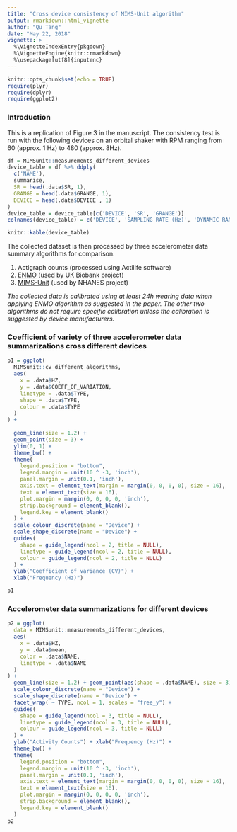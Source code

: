 ```yaml
---
title: "Cross device consistency of MIMS-Unit algorithm"
output: rmarkdown::html_vignette
author: "Qu Tang"
date: "May 22, 2018"
vignette: >
  %\VignetteIndexEntry{pkgdown}
  %\VignetteEngine{knitr::rmarkdown}
  %\usepackage[utf8]{inputenc}
---
```


```r
knitr::opts_chunk$set(echo = TRUE)
require(plyr)
require(dplyr)
require(ggplot2)
```

### Introduction

This is a replication of Figure 3 in the manuscript. The consistency test is run with the following devices on an orbital shaker with RPM ranging from 60 (approx. 1 Hz) to 480 (approx. 8Hz).

```r
df = MIMSunit::measurements_different_devices
device_table = df %>% ddply(
  c('NAME'),
  summarise,
  SR = head(.data$SR, 1),
  GRANGE = head(.data$GRANGE, 1),
  DEVICE = head(.data$DEVICE , 1)
)
device_table = device_table[c('DEVICE', 'SR', 'GRANGE')]
colnames(device_table) = c('DEVICE', 'SAMPLING RATE (Hz)', 'DYNAMIC RANGE (g)')
```
```r
knitr::kable(device_table)
```

The collected dataset is then processed by three accelerometer data summary algorithms for comparison.

1. Actigraph counts (processed using Actilife software)
2. [ENMO](https://journals.plos.org/plosone/article?id=10.1371/journal.pone.0164045) (used by UK Biobank project)
3. [MIMS-Unit](https://mhealthgroup.github.io/MIMSunit) (used by NHANES project)

_The collected data is calibrated using at least 24h wearing data when applying ENMO algorithm as suggested in the paper. The other two algorithms do not require specific calibration unless the calibration is suggested by device manufacturers._

### Coefficient of variety of three accelerometer data summarizations cross different devices

```r
p1 = ggplot(
  MIMSunit::cv_different_algorithms,
  aes(
    x = .data$HZ,
    y = .data$COEFF_OF_VARIATION,
    linetype = .data$TYPE,
    shape = .data$TYPE,
    colour = .data$TYPE
  )
) +
  
  geom_line(size = 1.2) +
  geom_point(size = 3) +
  ylim(0, 1) +
  theme_bw() +
  theme(
    legend.position = "bottom",
    legend.margin = unit(10 ^ -3, 'inch'),
    panel.margin = unit(0.1, 'inch'),
    axis.text = element_text(margin = margin(0, 0, 0, 0), size = 16),
    text = element_text(size = 16),
    plot.margin = margin(0, 0, 0, 0, 'inch'),
    strip.background = element_blank(),
    legend.key = element_blank()
  ) +
  scale_colour_discrete(name = "Device") +
  scale_shape_discrete(name = "Device") +
  guides(
    shape = guide_legend(ncol = 2, title = NULL),
    linetype = guide_legend(ncol = 2, title = NULL),
    colour = guide_legend(ncol = 2, title = NULL)
  ) +
  ylab("Coefficient of variance (CV)") +
  xlab("Frequency (Hz)")

p1
```



### Accelerometer data summarizations for different devices

```r
p2 = ggplot(
  data = MIMSunit::measurements_different_devices,
  aes(
    x = .data$HZ,
    y = .data$mean,
    color = .data$NAME,
    linetype = .data$NAME
  )
) +
  geom_line(size = 1.2) + geom_point(aes(shape = .data$NAME), size = 3) +
  scale_colour_discrete(name = "Device") +
  scale_shape_discrete(name = "Device") +
  facet_wrap( ~ TYPE, ncol = 1, scales = "free_y") +
  guides(
    shape = guide_legend(ncol = 3, title = NULL),
    linetype = guide_legend(ncol = 3, title = NULL),
    colour = guide_legend(ncol = 3, title = NULL)
  ) +
  ylab("Activity Counts") + xlab("Frequency (Hz)") +
  theme_bw() +
  theme(
    legend.position = "bottom",
    legend.margin = unit(10 ^ -3, 'inch'),
    panel.margin = unit(0.1, 'inch'),
    axis.text = element_text(margin = margin(0, 0, 0, 0), size = 16),
    text = element_text(size = 16),
    plot.margin = margin(0, 0, 0, 0, 'inch'),
    strip.background = element_blank(),
    legend.key = element_blank()
  )
p2
```